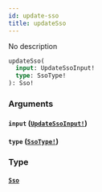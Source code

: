 ```yaml
---
id: update-sso
title: updateSso
---
```


No description

```graphql
updateSso(
  input: UpdateSsoInput!
  type: SsoType!
): Sso!

```

### Arguments

#### `input` ([`UpdateSsoInput!`](/docs/graphql/inputs/update-sso-input))

#### `type` ([`SsoType!`](/docs/graphql/enums/sso-type))

### Type

#### [`Sso`](/docs/graphql/objects/sso)
